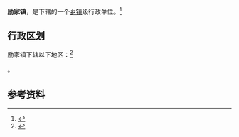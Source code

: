 {{中国乡级行政区|21/07/26/105/000}}

'''励家镇'''，是{{PRC admin/fullname|21/07/26/105/000|3}}下辖的一个[[乡镇|乡镇]]级行政单位。<ref>{{PRC admin/ref sgc|{{PRC admin/parent|21/07/26/105/000}}}}</ref>

== 行政区划 ==

励家镇下辖以下地区：<ref>{{PRC admin/ref sgc|21/07/26/105/000}}</ref>

{{PRC admin/children|21/07/26/105/000}}。

== 参考资料 ==

{{reflist}}

{{行政区划小作品}}
{{PRC admin/navcat|21/07/26/105/000}}